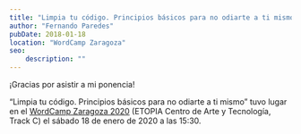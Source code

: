 ```yaml
---
title: "Limpia tu código. Principios básicos para no odiarte a ti mismo [In Spanish]"
author: "Fernando Paredes"
pubDate: 2018-01-18
location: "WordCamp Zaragoza"
seo:
    description: ""
---
```


¡Gracias por asistir a mi ponencia!

“Limpia tu código. Principios básicos para no odiarte a ti mismo” tuvo lugar en el
[WordCamp Zaragoza 2020](https://zaragoza.wordcamp.org/2020/) (ETOPIA Centro de Arte y Tecnología, Track C) el sábado 18
de enero de 2020 a las 15:30.

